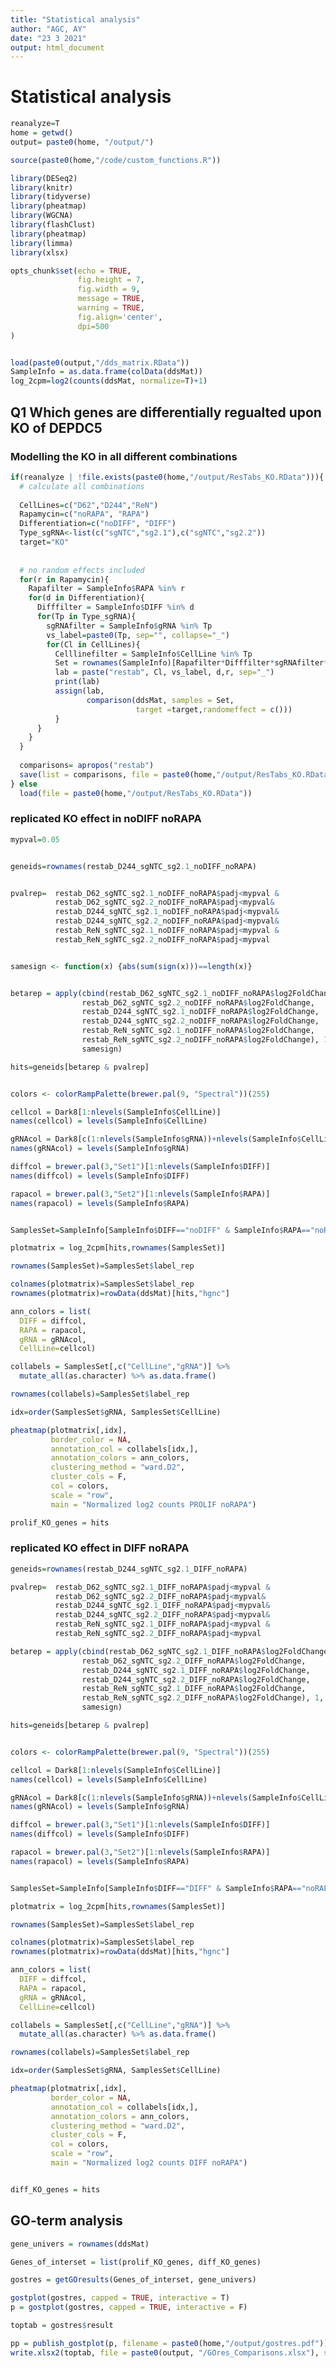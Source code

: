 ```yaml
---
title: "Statistical analysis"
author: "AGC, AY"
date: "23 3 2021"
output: html_document
---
```


# Statistical analysis 

```r
reanalyze=T
home = getwd()
output= paste0(home, "/output/")

source(paste0(home,"/code/custom_functions.R"))

library(DESeq2)
library(knitr)
library(tidyverse)
library(pheatmap)
library(WGCNA)
library(flashClust)
library(pheatmap)
library(limma)
library(xlsx)

opts_chunk$set(echo = TRUE, 
               fig.height = 7, 
               fig.width = 9, 
               message = TRUE,
               warning = TRUE,
               fig.align='center',
               dpi=500
)


load(paste0(output,"/dds_matrix.RData"))
SampleInfo = as.data.frame(colData(ddsMat))
log_2cpm=log2(counts(ddsMat, normalize=T)+1)

```



## Q1 Which genes are differentially regualted upon KO of DEPDC5 

### Modelling the KO in all different combinations

```r

if(reanalyze | !file.exists(paste0(home,"/output/ResTabs_KO.RData"))){
  # calculate all combinations 
  
  CellLines=c("D62","D244","ReN")
  Rapamycin=c("noRAPA", "RAPA")
  Differentiation=c("noDIFF", "DIFF")
  Type_sgRNA<-list(c("sgNTC","sg2.1"),c("sgNTC","sg2.2"))
  target="KO"
  
  
  # no random effects included 
  for(r in Rapamycin){
    Rapafilter = SampleInfo$RAPA %in% r
    for(d in Differentiation){
      Difffilter = SampleInfo$DIFF %in% d
      for(Tp in Type_sgRNA){
        sgRNAfilter = SampleInfo$gRNA %in% Tp
        vs_label=paste0(Tp, sep="", collapse="_")
        for(Cl in CellLines){
          Celllinefilter = SampleInfo$CellLine %in% Tp
          Set = rownames(SampleInfo)[Rapafilter*Difffilter*sgRNAfilter*Celllinefilter]
          lab = paste("restab", Cl, vs_label, d,r, sep="_")
          print(lab)
          assign(lab, 
                 comparison(ddsMat, samples = Set, 
                            target =target,randomeffect = c()))
          }
      }
    }
  }
  
  comparisons= apropos("restab")
  save(list = comparisons, file = paste0(home,"/output/ResTabs_KO.RData"))
} else 
  load(file = paste0(home,"/output/ResTabs_KO.RData"))

```
### replicated KO effect in noDIFF noRAPA


```r

mypval=0.05


geneids=rownames(restab_D244_sgNTC_sg2.1_noDIFF_noRAPA)


pvalrep=  restab_D62_sgNTC_sg2.1_noDIFF_noRAPA$padj<mypval &
          restab_D62_sgNTC_sg2.2_noDIFF_noRAPA$padj<mypval&
          restab_D244_sgNTC_sg2.1_noDIFF_noRAPA$padj<mypval&
          restab_D244_sgNTC_sg2.2_noDIFF_noRAPA$padj<mypval&
          restab_ReN_sgNTC_sg2.1_noDIFF_noRAPA$padj<mypval &
          restab_ReN_sgNTC_sg2.2_noDIFF_noRAPA$padj<mypval


samesign <- function(x) {abs(sum(sign(x)))==length(x)}


betarep = apply(cbind(restab_D62_sgNTC_sg2.1_noDIFF_noRAPA$log2FoldChange,
                restab_D62_sgNTC_sg2.2_noDIFF_noRAPA$log2FoldChange,
                restab_D244_sgNTC_sg2.1_noDIFF_noRAPA$log2FoldChange,
                restab_D244_sgNTC_sg2.2_noDIFF_noRAPA$log2FoldChange,
                restab_ReN_sgNTC_sg2.1_noDIFF_noRAPA$log2FoldChange,
                restab_ReN_sgNTC_sg2.2_noDIFF_noRAPA$log2FoldChange), 1,
                samesign)

hits=geneids[betarep & pvalrep]


colors <- colorRampPalette(brewer.pal(9, "Spectral"))(255)

cellcol = Dark8[1:nlevels(SampleInfo$CellLine)]
names(cellcol) = levels(SampleInfo$CellLine)

gRNAcol = Dark8[c(1:nlevels(SampleInfo$gRNA))+nlevels(SampleInfo$CellLine)]
names(gRNAcol) = levels(SampleInfo$gRNA)

diffcol = brewer.pal(3,"Set1")[1:nlevels(SampleInfo$DIFF)]
names(diffcol) = levels(SampleInfo$DIFF)

rapacol = brewer.pal(3,"Set2")[1:nlevels(SampleInfo$RAPA)]
names(rapacol) = levels(SampleInfo$RAPA)


SamplesSet=SampleInfo[SampleInfo$DIFF=="noDIFF" & SampleInfo$RAPA=="noRAPA",]

plotmatrix = log_2cpm[hits,rownames(SamplesSet)]

rownames(SamplesSet)=SamplesSet$label_rep

colnames(plotmatrix)=SamplesSet$label_rep
rownames(plotmatrix)=rowData(ddsMat)[hits,"hgnc"]     

ann_colors = list(
  DIFF = diffcol, 
  RAPA = rapacol,
  gRNA = gRNAcol,
  CellLine=cellcol)

collabels = SamplesSet[,c("CellLine","gRNA")] %>%  
  mutate_all(as.character) %>% as.data.frame()

rownames(collabels)=SamplesSet$label_rep

idx=order(SamplesSet$gRNA, SamplesSet$CellLine)

pheatmap(plotmatrix[,idx],
         border_color = NA, 
         annotation_col = collabels[idx,],
         annotation_colors = ann_colors,
         clustering_method = "ward.D2",
         cluster_cols = F,
         col = colors, 
         scale = "row",
         main = "Normalized log2 counts PROLIF noRAPA")

prolif_KO_genes = hits

```

### replicated KO effect in DIFF noRAPA
```r

geneids=rownames(restab_D244_sgNTC_sg2.1_DIFF_noRAPA)

pvalrep=  restab_D62_sgNTC_sg2.1_DIFF_noRAPA$padj<mypval &
          restab_D62_sgNTC_sg2.2_DIFF_noRAPA$padj<mypval&
          restab_D244_sgNTC_sg2.1_DIFF_noRAPA$padj<mypval&
          restab_D244_sgNTC_sg2.2_DIFF_noRAPA$padj<mypval&
          restab_ReN_sgNTC_sg2.1_DIFF_noRAPA$padj<mypval &
          restab_ReN_sgNTC_sg2.2_DIFF_noRAPA$padj<mypval

betarep = apply(cbind(restab_D62_sgNTC_sg2.1_DIFF_noRAPA$log2FoldChange,
                restab_D62_sgNTC_sg2.2_DIFF_noRAPA$log2FoldChange,
                restab_D244_sgNTC_sg2.1_DIFF_noRAPA$log2FoldChange,
                restab_D244_sgNTC_sg2.2_DIFF_noRAPA$log2FoldChange,
                restab_ReN_sgNTC_sg2.1_DIFF_noRAPA$log2FoldChange,
                restab_ReN_sgNTC_sg2.2_DIFF_noRAPA$log2FoldChange), 1,
                samesign)

hits=geneids[betarep & pvalrep]


colors <- colorRampPalette(brewer.pal(9, "Spectral"))(255)

cellcol = Dark8[1:nlevels(SampleInfo$CellLine)]
names(cellcol) = levels(SampleInfo$CellLine)

gRNAcol = Dark8[c(1:nlevels(SampleInfo$gRNA))+nlevels(SampleInfo$CellLine)]
names(gRNAcol) = levels(SampleInfo$gRNA)

diffcol = brewer.pal(3,"Set1")[1:nlevels(SampleInfo$DIFF)]
names(diffcol) = levels(SampleInfo$DIFF)

rapacol = brewer.pal(3,"Set2")[1:nlevels(SampleInfo$RAPA)]
names(rapacol) = levels(SampleInfo$RAPA)


SamplesSet=SampleInfo[SampleInfo$DIFF=="DIFF" & SampleInfo$RAPA=="noRAPA",]

plotmatrix = log_2cpm[hits,rownames(SamplesSet)]

rownames(SamplesSet)=SamplesSet$label_rep

colnames(plotmatrix)=SamplesSet$label_rep
rownames(plotmatrix)=rowData(ddsMat)[hits,"hgnc"]     

ann_colors = list(
  DIFF = diffcol, 
  RAPA = rapacol,
  gRNA = gRNAcol,
  CellLine=cellcol)

collabels = SamplesSet[,c("CellLine","gRNA")] %>%  
  mutate_all(as.character) %>% as.data.frame()

rownames(collabels)=SamplesSet$label_rep

idx=order(SamplesSet$gRNA, SamplesSet$CellLine)

pheatmap(plotmatrix[,idx],
         border_color = NA, 
         annotation_col = collabels[idx,],
         annotation_colors = ann_colors,
         clustering_method = "ward.D2",
         cluster_cols = F,
         col = colors, 
         scale = "row",
         main = "Normalized log2 counts DIFF noRAPA")


diff_KO_genes = hits
```


## GO-term analysis 

```r

gene_univers = rownames(ddsMat)

Genes_of_interset = list(prolif_KO_genes, diff_KO_genes)

gostres = getGOresults(Genes_of_interset, gene_univers)

gostplot(gostres, capped = TRUE, interactive = T)
p = gostplot(gostres, capped = TRUE, interactive = F)

toptab = gostres$result

pp = publish_gostplot(p, filename = paste0(home,"/output/gostres.pdf"))
write.xlsx2(toptab, file = paste0(output, "/GOres_Comparisons.xlsx"), sheetName = "GO_enrichment")

```

